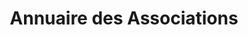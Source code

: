 ---
layout: ../../../layouts/AssoSort.astro
title: "Annuaire des Associations"
typeFilter: debat
---